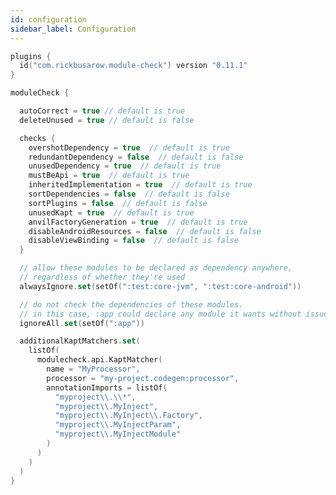 ```yaml
---
id: configuration
sidebar_label: Configuration
---
```



``` kotlin
plugins {
  id("com.rickbusarow.module-check") version "0.11.1"
}

moduleCheck {

  autoCorrect = true // default is true
  deleteUnused = true // default is false

  checks {
    overshotDependency = true  // default is true
    redundantDependency = false  // default is false
    unusedDependency = true  // default is true
    mustBeApi = true  // default is true
    inheritedImplementation = true  // default is true
    sortDependencies = false  // default is false
    sortPlugins = false  // default is false
    unusedKapt = true  // default is true
    anvilFactoryGeneration = true  // default is true
    disableAndroidResources = false  // default is false
    disableViewBinding = false  // default is false
  }

  // allow these modules to be declared as dependency anywhere,
  // regardless of whether they're used
  alwaysIgnore.set(setOf(":test:core-jvm", ":test:core-android"))

  // do not check the dependencies of these modules.
  // in this case, :app could declare any module it wants without issue
  ignoreAll.set(setOf(":app"))

  additionalKaptMatchers.set(
    listOf(
      modulecheck.api.KaptMatcher(
        name = "MyProcessor",
        processor = "my-project.codegen:processor",
        annotationImports = listOf(
          "myproject\\.\\*",
          "myproject\\.MyInject",
          "myproject\\.MyInject\\.Factory",
          "myproject\\.MyInjectParam",
          "myproject\\.MyInjectModule"
        )
      )
    )
  )
}
```
